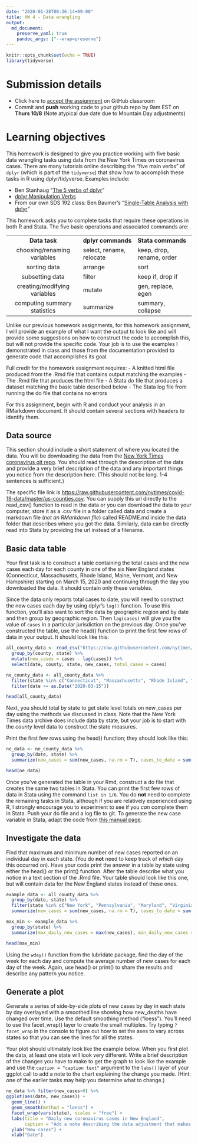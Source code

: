 ```yaml
---
date: "2020-01-28T00:36:14+09:00"
title: HW 4 - Data wrangling
output: 
  md_document:
    preserve_yaml: true
    pandoc_args: ["--wrap=preserve"]
---
```


```r
knitr::opts_chunk$set(echo = TRUE)
library(tidyverse)

```

# Submission details

- Click here to [accept the assignment](https://classroom.github.com/a/1iAQMOnr) on GitHub classroom
- Commit and **push** working code to your github repo by 9am EST on **Thurs 10/8** (Note atypical due date due to Mountain Day adjustments)

# Learning objectives

This homework is designed to give you practice working with five basic data wrangling tasks using data from the New York Times on coronavirus cases. There are many tutorials online describing the “five main verbs” of `dplyr` (which is part of the `tidyverse`) that show how to accomplish these tasks in R using dplyr/tidyverse. Examples include:

- Ben Stanhaug "[The 5 verbs of dplyr](https://teachingr.com/content/the-5-verbs-of-dplyr/the-5-verbs-of-dplyr-article.html)"
- [dplyr Manipulation Verbs](https://www.dezyre.com/data-science-in-r-programming-tutorial/dplyr-manipulations-verbs)
- From our own SDS 192 class: Ben Baumer's "[Single-Table Analysis with dplyr](https://beanumber.github.io/sds192/lab-single_table.html)"

This homework asks you to complete tasks that require these operations in both R and Stata. The five basic operations and associated commands are:

----------------------------   ------------------------   -------------------------
 **Data task**                 **dplyr commands**         **Stata commands**           
 choosing/renaming variables   select, rename, relocate   keep, drop, rename, order 
 sorting data                  arrange                    sort                      
 subsetting data               filter                     keep if, drop if          
 creating/modifying variables  mutate                     gen, replace, egen        
 computing summary statistics  summarize                  summary, collapse         
----------------------------   ------------------------   -------------------------

Unlike our previous homework assignments, for this homework assignment, I will provide an example of what I want the output to look like and will provide some suggestions on how to construct the code to accomplish this, but will not provide the specific code. Your job is to use the examples I demonstrated in class and those from the documentation provided to generate code that accomplishes its goal.

Full credit for the homework assignment requires:
- A knitted html file produced from the .Rmd file that contains output matching the examples
- The .Rmd file that produces the html file 
- A Stata do file that produces a dataset matching the basic table described below
- The Stata log file from running the do file that contains no errors

For this assignment, begin with R and conduct your analysis in an RMarkdown document. It should contain several sections with headers to identify them.

## Data source

This section should include a short statement of where you located the data. You will be downloading the data from the [New York Times coronavirus git repo](https://github.com/nytimes/covid-19-data). You should read through the description of the data and provide a very brief description of the data and any important things you notice from the description here. (This should not be long. 1-4 sentences is sufficient.)

The specific file link is [https://raw.githubusercontent.com/nytimes/covid-19-data/master/us-counties.csv](https://raw.githubusercontent.com/nytimes/covid-19-data/master/us-counties.csv). You can supply this url directly to the read_csv() function to read in the data or you can download the data to your computer, store it as a .csv file in a folder called data and create a markdown file (*not an RMarkdown file*) called README.md inside the data folder that describes where you got the data. Similarly, data can be directly read into Stata by providing the url instead of a filename.

## Basic data table

Your first task is to construct a table containing the total cases and the new cases each day for each county in one of the six New England states (Connecticut, Massachusetts, Rhode Island, Maine, Vermont, and New Hampshire) starting on March 15, 2020 and continuing through the day you downloaded the data. It should contain only these variables.

Since the data only reports total cases to date, you will need to construct the new cases each day by using dplyr's `lag()` function. To use this function, you'll also want to sort the data by geographic region and by date and then group by geographic region. Then `lag(cases)` will give you the value of `cases` in a particular jurisdiction on the previous day. Once you've constructed the table, use the head() function to print the first few rows of data in your output. It should look like this:

```r
all_county_data <- read_csv("https://raw.githubusercontent.com/nytimes/covid-19-data/master/us-counties.csv") %>% 
  group_by(county, state) %>% 
  mutate(new_cases = cases - lag(cases)) %>% 
  select(date, county, state, new_cases, total_cases = cases) 

ne_county_data <- all_county_data %>% 
  filter(state %in% c("Connecticut", "Massachusetts", "Rhode Island", "Maine", "New Hampshire", "Vermont")) %>% 
  filter(date >= as.Date("2020-03-15")) 

head(all_county_data)
```

Next, you should total by state to get state level totals on new_cases per day using the methods we discussed in class. Note that the New York Times data archive does include data by state, but your job is to start with the *county* level data to construct the state measures.

Print the first few rows using the head() function; they should look like this:

```r
ne_data <- ne_county_data %>% 
  group_by(date, state) %>% 
  summarize(new_cases = sum(new_cases, na.rm = T), cases_to_date = sum(total_cases, na.rm = T)) 

head(ne_data)

```

Once you've generated the table in your Rmd, construct a do file that creates the same two tables in Stata. You can print the first few rows of data in Stata using the command `list in 1/6`. You do **not** need to complete the remaining tasks in Stata, although if you are relatively experienced using R, I strongly encourage you to experiment to see if you *can* complete them in Stata. Push your do file and a log file to git. To generate the new case variable in Stata, adapt the code from [this manual page](https://www.stata.com/support/faqs/data-management/creating-lagged-variables/).

## Investigate the data

Find that maximum and minimum number of new cases reported on an individual day in each state. (You do **not** need to keep track of *which* day this occurred on). Have your code print the answer in a table by state using either the head() or the print() function. After the table describe what you notice in a text section of the .Rmd file. Your table should look like this one, but will contain data for the New England states instead of these ones.

```r
example_data <- all_county_data %>% 
  group_by(date, state) %>% 
  filter(state %in% c("New York", "Pennsylvania", "Maryland", "Virginia")) %>% 
  summarize(new_cases = sum(new_cases, na.rm = T), cases_to_date = sum(total_cases, na.rm = T)) 

max_min <- example_data %>% 
  group_by(state) %>% 
  summarize(max_daily_new_cases = max(new_cases), min_daily_new_cases = min(new_cases))

head(max_min)
```

Using the `wday()` function from the lubridate package, find the day of the week for each day and compute the average number of new cases for each day of the week. Again, use head() or print() to share the results and describe any pattern you notice.

## Generate a plot
Generate a series of side-by-side plots of new cases by day in each state by day overlayed with a smoothed line showing how new_deaths have changed over time. Use the default smoothing method ("loess"). You'll need to use the facet_wrap() layer to create the small multiples. Try typing `?facet_wrap` in the console to figure out how to set the axes to vary across states so that you can see the lines for all the states. 

Your plot should ultimately look like the example below. When you first plot the data, at least one state will look very different. Write a brief description of the changes you have to make to get the graph to look like the example and use the `caption = "caption text"` argument to the `labs()` layer of your ggplot call to add a note to the chart explaining the change you made. (Hint: one of the earlier tasks may help you determine what to change.)

```r
ne_data %>% filter(new_cases>0) %>% 
ggplot(aes(date, new_cases)) + 
  geom_line() + 
  geom_smooth(method = "loess") + 
  facet_wrap(vars(state), scales = "free") +
  labs(title = "Daily new coronavirus cases in New England", 
       caption = "Add a note describing the data adjustment that makes the plot look like this.") +
  ylab("New cases") +
  xlab("Date") 
```

